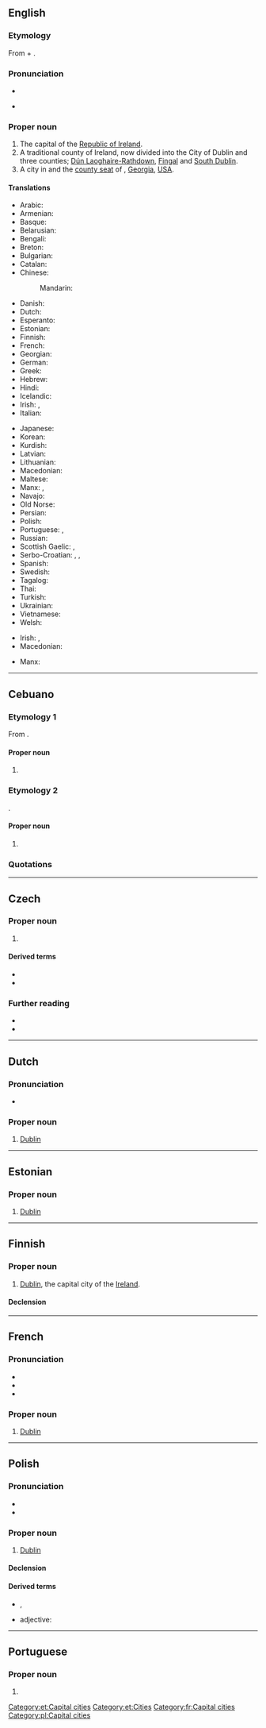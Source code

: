 {{also|Dublín}}
==English==
{{wikipedia}}
{{slim-wikipedia|Dublin (disambiguation)}}

===Etymology===
From {{der|en|sga|dubh||black}} + {{m|sga|linn||pond}}.

===Pronunciation===
* {{IPA|en|/ˈdʌblən/|/ˈdʌblɨn/}}
* {{q|Irish, especially in Dublin}} {{IPA|en|/ˈdʊbᵊlən/}}

===Proper noun===
{{en-proper noun}}

# The capital of the [[Republic of Ireland]].
# A traditional county of Ireland, now divided into the City of Dublin and three counties; [[Dún Laoghaire-Rathdown]], [[Fingal]] and [[South Dublin]].
# A city in and the [[county seat]] of {{l|en|Laurens County}}, [[Georgia]], [[USA]].

====Translations====
{{trans-top|the capital of the Republic of Ireland}}
* Arabic: {{t|ar|دَبْلِن|m}}
* Armenian: {{t+|hy|Դուբլին}}
* Basque: {{t+|eu|Dublin}}
* Belarusian: {{t|be|Ду́блін|m}}
* Bengali: {{t|bn|ডাবলিন|sc=Beng}}
* Breton: {{t+|br|Dulenn|f}}
* Bulgarian: {{t|bg|Дъбли́н}}
* Catalan: {{t|ca|Dublín}}
* Chinese:
*: Mandarin: {{t+|cmn|都柏林|tr=Dūbólín|sc=Hani}}
* Danish: {{t+|da|Dublin}}
* Dutch: {{t+|nl|Dublin}}
* Esperanto: {{t+|eo|Dublino}}
* Estonian: {{t+|et|Dublin}}
* Finnish: {{t+|fi|Dublin}}
* French: {{t+|fr|Dublin|m}}
* Georgian: {{t|ka|დუბლინი}}
* German: {{t+|de|Dublin|n}}
* Greek: {{t+|el|Δουβλίνο}}
* Hebrew: {{t|he|דבלין}}
* Hindi: {{t|hi|डबलिन}}
* Icelandic: {{t|is|Dyflinn|f}}
* Irish: {{t|ga|Baile Átha Cliath|m}}, {{t|ga|Dubhlinn|f}}
* Italian: {{t+|it|Dublino|f}}
{{trans-mid}}
* Japanese: {{t+|ja|ダブリン|tr=Daburin}}
* Korean: {{t+|ko|더블린}}
* Kurdish: {{t+|ku|Dublîn|f}}
* Latvian: {{t|lv|Dublina|f}}
* Lithuanian: {{t|lt|Dublinas|m}}
* Macedonian: {{t|mk|Даблин|m}}
* Maltese: {{t|mt|Dublin}}
* Manx: {{t|gv|Balley Aah Cleeah}}, {{t|gv|Divlyn}}
* Navajo: {{t|nv|Dáblin}}
* Old Norse: {{t|non|Dyflinn|f}}
* Persian: {{t+|fa|دوبلین}}
* Polish: {{t+|pl|Dublin|m}}
* Portuguese: {{t+|pt|Dublin}}, {{t|pt|Dublim}}
* Russian: {{t+|ru|Ду́блин|m}}
* Scottish Gaelic: {{t|gd|Baile Átha Cliath}}, {{t|gd|Dubhlinn|f}}
* Serbo-Croatian: {{t|sh|Даблин|m|sc=Cyrl}}, {{t+|sh|Dublin|m}}, {{t+|sh|Dablin|m}}
* Spanish: {{t+|es|Dublín|m}}
* Swedish: {{t+|sv|Dublin}}
* Tagalog: {{t|tl|Dublin}}
* Thai: {{t|th|ดับลิน|tr=dàp-lin}}
* Turkish: {{t+|tr|Dublin}}
* Ukrainian: {{t|uk|Ду́блін|m}}
* Vietnamese: {{t|vi|Dublin}}
* Welsh: {{t|cy|Dulyn|f}}
{{trans-bottom}}

{{trans-top|one of the counties of Ireland}}
* Irish: {{t|ga|[[contae|Contae]] [[Átha Cliath]]|m}}, {{t|ga|Áth Cliath|m}}
* Macedonian: {{t|mk|Даблин|m}}
{{trans-mid}}
* Manx: {{t|gv|Coontae Ghivlyn|f}}
{{trans-bottom}}

{{topics|en|Capital cities|Cities in Ireland|Counties of Ireland|Georgia, USA}}

----

==Cebuano==

===Etymology 1===
From {{bor|ceb|en|Dublin}}.

====Proper noun====
{{head|ceb|proper noun}}

# {{l|en|Dublin}}

===Etymology 2===
{{unk|ceb}}.

====Proper noun====
{{head|ceb|proper noun}}

# {{surname|ceb|A=a|dot=}}

===Quotations===
{{seeCites|lang=ceb}}

----

==Czech==

===Proper noun===
{{cs-proper noun|g=m}}

# {{l|en|Dublin}}

====Derived terms====
* {{l|cs|Dubliňan}}
* {{l|cs|dublinský}}

===Further reading===
* {{R:KNLA}}
* {{R:SSJC}}

----

==Dutch==
{{wikipedia|lang=nl}}

===Pronunciation===
* {{audio|nl|Nl-Dublin.ogg|Audio}}

===Proper noun===
{{nl-proper noun|n}}

# [[#English|Dublin]]

{{topics|nl|Cities in Ireland|Capital cities}}

----

==Estonian==

===Proper noun===
{{head|et|proper noun}}

# [[#English|Dublin]]

[[Category:et:Capital cities]]
[[Category:et:Cities]]

----

==Finnish==

===Proper noun===
{{fi-noun|proper=true}}

# [[Dublin]], the capital city of the [[Ireland]].

====Declension====
{{fi-decl-risti|n=sg|Dublin|||a|i=0}}

----

==French==
{{wikipedia|lang=fr}}

===Pronunciation===
* {{fr-IPA}}
* {{audio|fr|Fr-Paris--Dublin.ogg|Audio (Paris)}}
* {{audio|fr|LL-Q150 (fra)-Fhala.K-Dublin.wav|Audio}}

===Proper noun===
{{fr-proper noun}}

# [[#English|Dublin]]

[[Category:fr:Capital cities]]

----

==Polish==

===Pronunciation===
* {{pl-IPA}}
* {{audio|pl|Pl-Dublin.ogg|Audio}}

===Proper noun===
{{head|pl|proper noun|g=m}}

# [[#English|Dublin]]

====Declension====
{{pl-decl-noun-sing
|Dublin
|Dublinu
|Dublinowi
|Dublin
|Dublinem
|Dublinie
|Dublinie
}}

====Derived terms====
* {{l|pl|dublińczyk|g=m}}, {{l|pl|dublinianka}} {{g|f}}
* adjective: {{l|pl|dubliński}}

[[Category:pl:Capital cities]]

----

==Portuguese==

===Proper noun===
{{pt-proper noun|f}}

# {{alternative spelling of|pt|Dublim}}